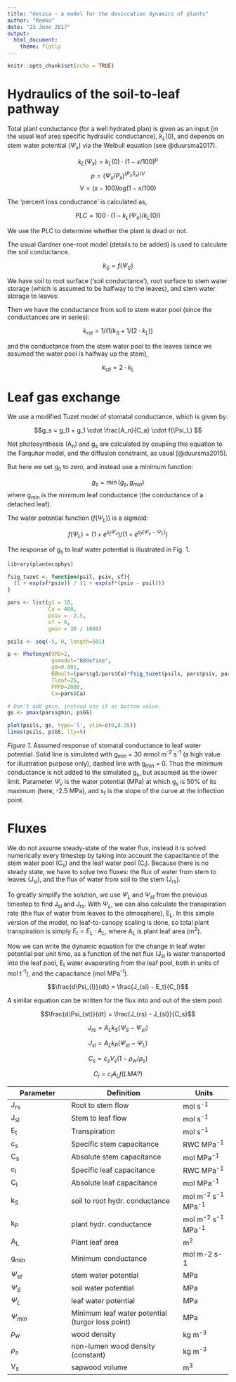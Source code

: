 ```yaml
---
title: "desica - a model for the desiccation dynamics of plants"
author: "Remko"
date: "23 June 2017"
output:
  html_document: 
    theme: flatly
---
```


```r
knitr::opts_chunk$set(echo = TRUE)
```


# Hydraulics of the soil-to-leaf pathway

Total plant conductance (for a well hydrated plan) is given as an input (in the usual leaf area specific hydraulic conductance), $k_L(0)$, and depends on stem water potential ($\Psi_x$) via the Weibull equation (see @duursma2017).




$$k_L(\Psi_x) = k_L(0) \cdot (1 - x/100)^p$$
$$p = (\Psi_x/P_x)^{(P_xS_x)/V}$$
$$V = (x-100)log(1-x/100)$$

The 'percent loss conductance' is calculated as,

$$PLC = 100 \cdot (1 - k_L(\Psi_x)/k_L(0))$$

We use the PLC to determine whether the plant is dead or not.


The usual Gardner one-root model (details to be added) is used to calculate the soil conductance.

$$k_S = f(\Psi_S)$$


We have soil to root surface ('soil conductance'), root surface to stem water storage (which is assumed to be halfway to the leaves), and stem water storage to leaves.  

Then we have the conductance from soil to stem water pool (since the conductances are in series):

$$k_{rst} = 1 / (1/k_S + 1/(2 \cdot k_L))$$


and the conductance from the stem water pool to the leaves (since we assumed the water pool is halfway up the stem),

$$k_{stl} = 2 \cdot k_L$$





# Leaf gas exchange

We use a modified Tuzet model of stomatal conductance, which is given by:

$$g_s = g_0 + g_1 \cdot \frac{A_n}{C_a} \cdot f(\Psi_L) $$

Net photosynthesis (A~n~) and g~s~ are calculated by coupling this equation to the Farquhar model, and the diffusion constraint, as usual [@duursma2015].

But here we set g~0~ to zero, and instead use a minimum function:

$$g_s = \min(g_s, g_{min})$$
where g~min~ is the minimum leaf conductance (the conductance of a detached leaf).

The water potential function ($f(\Psi_L)$) is a sigmoid:


$$f(\Psi_L) = (1 + e^{s_f \Psi_v}) / (1 + e^{s_f (\Psi_v - \Psi_L)})$$

The response of g~s~ to leaf water potential is illustrated in Fig. 1.


```r
library(plantecophys)

fsig_tuzet <- function(psil, psiv, sf){
  (1 + exp(sf*psiv)) / (1 + exp(sf*(psiv - psil)))
}

pars <- list(g1 = 10,
             Ca = 400,
             psiv = -2.5,
             sf = 6,
             gmin = 30 / 1000)

psils <- seq(-5, 0, length=501)

p <- Photosyn(VPD=2, 
              gsmodel="BBdefine", 
              g0=0.001,
              BBmult=(pars$g1/pars$Ca)*fsig_tuzet(psils, pars$psiv, pars$sf), 
              Tleaf=25,
              PPFD=2000,
              Ca=pars$Ca)

# Don't add gmin, instead use it as bottom value.
gs <- pmax(pars$gmin, p$GS)

plot(psils, gs, type='l', ylim=c(0,0.35))
lines(psils, p$GS, lty=5)

```

*Figure 1*. Assumed response of stomatal conductance to leaf water potential. Solid line is simulated with g~min~ = 30 mmol m^-2^ s^-1^ (a high value for illustration purpose only), dashed line with g~min~ = 0. Thus the minimum conductance is not added to the simulated g~s~, but assumed as the lower limit. Parameter $\Psi_v$ is the water potential (MPa) at which g~s~ is 50% of its maximum (here, -2.5 MPa), and s~f~ is the slope of the curve at the inflection point. 


# Fluxes

We do not assume steady-state of the water flux, instead it is solved numerically every timestep by taking into account the capacitance of the stem water pool (C~s~) and the leaf water pool (C~l~). Because there is no steady state, we have to solve two fluxes: the flux of water from stem to leaves (J~sl~), and the flux of water from soil to the stem (J~rs~). 

To greatly simplify the solution, we use $\Psi_L$ and $\Psi_{st}$ from the previous timestep to find J~sl~ and J~rs~. With $\Psi_L$, we can also calculate the transpiration rate (the flux of water from leaves to the atmosphere), E~L~. In this simple version of the model, no leaf-to-canopy scaling is done, so total plant transpiration is simply $E_t = E_L \cdot A_L$, where A~L~ is plant leaf area (m^2^).

Now we can write the dynamic equation for the change in leaf water potential per unit time, as a function of the net flux (J~sl~ is water transported into the leaf pool, E~t~ water evaporating from the leaf pool, both in units of mol t^-1^), and the capacitance (mol MPa^-1^).

$$\frac{d\Psi_{l}}{dt} = \frac{J_{sl} - E_t}{C_l}$$

A similar equation can be written for the flux into and out of the stem pool:

$$\frac{d\Psi_{st}}{dt} = \frac{J_{rs} - J_{sl}}{C_s}$$







$$J_{rs} = A_L k_S (\Psi_S - \Psi_{st})$$

$$J_{sl} = A_L k_P (\Psi_{st} - \Psi_L)$$


$$C_s = c_s V_s (1 - \rho_w/\rho_s)$$ 

$$C_l = c_l A_L f(LMA?)$$ 










| Parameter |  Definition         | Units     |
|-----------|-------------------- | --------- |
| J~rs~     | Root to stem flow   | mol s^-1^   |
| J~sl~     | Stem to leaf flow   | mol s^-1^   |
| E~t~      | Transpiration       | mol s^-1^   |
| c~s~      | Specific stem capacitance | RWC MPa^-1^ |
| C~s~      | Absolute stem capacitance | mol MPa^-1^ |
| c~l~      | Specific leaf capacitance | RWC MPa^-1^ |
| C~l~      | Absolute leaf capacitance | mol MPa^-1^ |
| k~S~      | soil to root hydr. conductance  | mol m^-2^ s^-1^ MPa^-1^ |
| k~P~      | plant hydr. conductance | mol m^-2^ s^-1^ MPa^-1^ |
| A~L~      | Plant leaf area | m^2^ |
| g~min~    | Minimum conductance | mol m-2 s-1
|  $\Psi_{st}$ | stem water potential | MPa |
|  $\Psi_{S}$ | soil water potential | MPa |
|  $\Psi_{L}$ | leaf water potential | MPa |
| $\Psi_{min}$ | Minimum leaf water potential (turgor loss point) | MPa |
| $\rho_w$   | wood density | kg m^-3^ |
| $\rho_s$   | non-lumen wood density (constant) | kg m^-3^ |
| V~s~       | sapwood volume | m^3^ |



